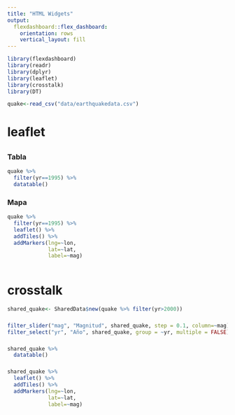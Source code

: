 ```yaml
---
title: "HTML Widgets"
output: 
  flexdashboard::flex_dashboard:
    orientation: rows
    vertical_layout: fill
---
```


```r
library(flexdashboard)
library(readr)
library(dplyr)
library(leaflet)
library(crosstalk)
library(DT)
```

```r
quake<-read_csv("data/earthquakedata.csv")
```

# leaflet

##

### Tabla
```r
quake %>%
  filter(yr==1995) %>%
  datatable()
```

### Mapa

```r
quake %>%
  filter(yr==1995) %>%
  leaflet() %>%
  addTiles() %>%
  addMarkers(lng=~lon,
             lat=~lat,
             label=~mag)
  
```



# crosstalk

```r
shared_quake<- SharedData$new(quake %>% filter(yr>2000))
```


### {data-width=300}
```r
filter_slider("mag", "Magnitud", shared_quake, step = 0.1, column=~mag)
filter_select("yr", "Año", shared_quake, group = ~yr, multiple = FALSE)
```

### 

```r
shared_quake %>%
  datatable()
```

###

```r
shared_quake %>%
  leaflet() %>%
  addTiles() %>%
  addMarkers(lng=~lon,
             lat=~lat,
             label=~mag)
```

